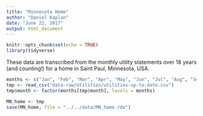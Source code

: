```yaml
---
title: "Minnesota Home"
author: "Daniel Kaplan"
date: "June 22, 2017"
output: html_document
---
```


```r
knitr::opts_chunk$set(echo = TRUE)
library(tidyverse)
```

These data are transcribed from the monthly utility statements over 18 years (and counting!) for a home in Saint Paul, Minnesota, USA. 

```r
months <- c("Jan", "Feb", "Mar", "Apr", "May", "Jun", "Jul", "Aug", "Sep", "Oct", "Nov", "Dec")
tmp <- read_csv("data-raw/Utilities/utilities-up-to-date.csv")
tmp$month <- factor(months[tmp$month], levels = months)
```

```r
MN_home <- tmp
save(MN_home, file = "../../data/MN_home.rda")
```
